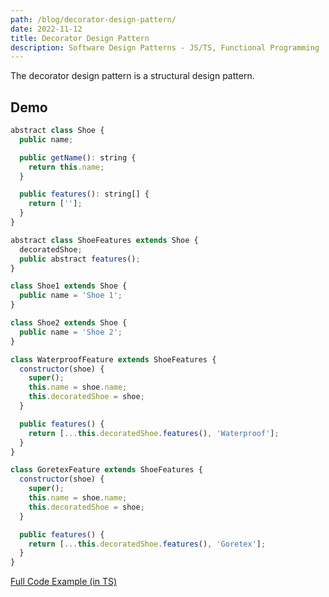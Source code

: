 ```yaml
---
path: /blog/decorator-design-pattern/
date: 2022-11-12
title: Decorator Design Pattern
description: Software Design Patterns - JS/TS, Functional Programming
---
```


The decorator design pattern is a structural design pattern.

## Demo

<ShoeDecorator />

```javascript
abstract class Shoe {
  public name;

  public getName(): string {
    return this.name;
  }

  public features(): string[] {
    return [''];
  }
}

abstract class ShoeFeatures extends Shoe {
  decoratedShoe;
  public abstract features();
}

class Shoe1 extends Shoe {
  public name = 'Shoe 1';
}

class Shoe2 extends Shoe {
  public name = 'Shoe 2';
}

class WaterproofFeature extends ShoeFeatures {
  constructor(shoe) {
    super();
    this.name = shoe.name;
    this.decoratedShoe = shoe;
  }

  public features() {
    return [...this.decoratedShoe.features(), 'Waterproof'];
  }
}

class GoretexFeature extends ShoeFeatures {
  constructor(shoe) {
    super();
    this.name = shoe.name;
    this.decoratedShoe = shoe;
  }

  public features() {
    return [...this.decoratedShoe.features(), 'Goretex'];
  }
}
```

[Full Code Example (in TS)](https://github.com/albho/albert/tree/main/src/components/demos/shoe_decorator.tsx)
